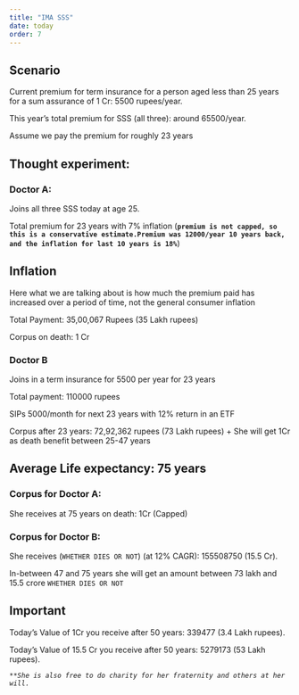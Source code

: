 ```yaml
---
title: "IMA SSS"
date: today
order: 7
---
```


## Scenario

Current premium for term insurance for a person aged less than 25 years for a sum assurance of 1 Cr: 5500 rupees/year.

This year's total premium for SSS (all three): around 65500/year.

Assume we pay the premium for roughly 23 years

## Thought experiment:

### Doctor A:

Joins all three SSS today at age 25.

Total premium for 23 years with 7% inflation (**`premium is not capped, so this is a conservative estimate.Premium was 12000/year 10 years back, and the inflation for last 10 years is 18%`**)

::: callout-tip
## Inflation

Here what we are talking about is how much the premium paid has increased over a period of time, not the general consumer inflation
:::

Total Payment: 35,00,067 Rupees (35 Lakh rupees)

Corpus on death: 1 Cr

### Doctor B

Joins in a term insurance for 5500 per year for 23 years

Total payment: 110000 rupees

SIPs 5000/month for next 23 years with 12% return in an ETF

Corpus after 23 years: 72,92,362 rupees (73 Lakh rupees) + She will get 1Cr as death benefit between 25-47 years

## Average Life expectancy: 75 years

### Corpus for Doctor A:

She receives at 75 years on death: 1Cr (Capped)

### Corpus for Doctor B:

She receives (`WHETHER DIES OR NOT`) (at 12% CAGR): 155508750 (15.5 Cr).

In-between 47 and 75 years she will get an amount between 73 lakh and 15.5 crore `WHETHER DIES OR NOT`

::: callout-note
## Important

Today's Value of 1Cr you receive after 50 years: 339477 (3.4 Lakh rupees).

Today's Value of 15.5 Cr you receive after 50 years: 5279173 (53 Lakh rupees).

*`**She is also free to do charity for her fraternity and others at her will.`*
:::
